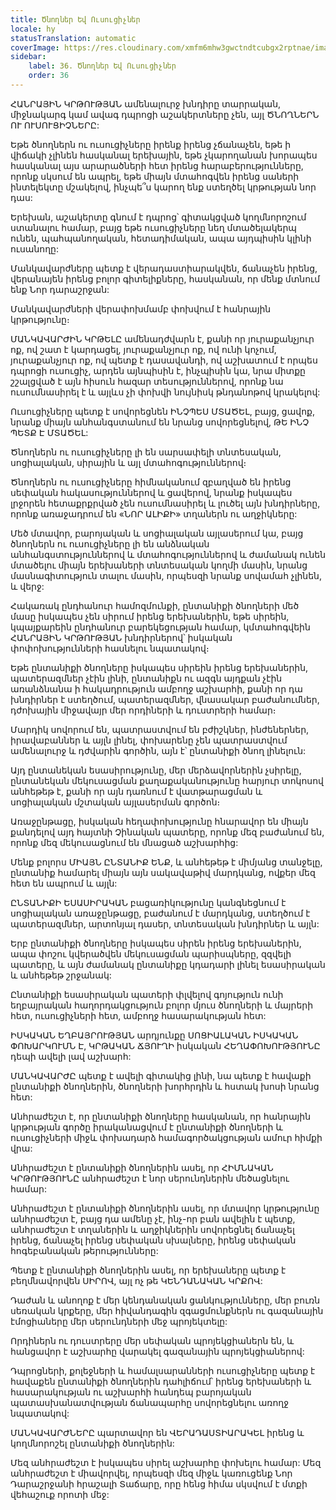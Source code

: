 ```yaml
---
title: Ծնողներ Եվ Ուսուցիչներ
locale: hy
statusTranslation: automatic
coverImage: https://res.cloudinary.com/xmfm6mhw3gwctndtcubgx2rptnae/image/upload/v1740337243/small_cover_educacion_fundamental_a051170f1c.webp
sidebar:
    label: 36. Ծնողներ Եվ Ուսուցիչներ
    order: 36
---
```

ՀԱՆՐԱՅԻՆ ԿՐԹՈՒԹՅԱՆ ամենալուրջ խնդիրը տարրական, միջնակարգ կամ ավագ դպրոցի աշակերտները չեն, այլ ԾՆՈՂՆԵՐՆ ՈՒ ՈՒՍՈՒՑԻՉՆԵՐԸ:

Եթե ծնողներն ու ուսուցիչները իրենք իրենց չճանաչեն, եթե ի վիճակի չլինեն հասկանալ երեխային, եթե չկարողանան խորապես հասկանալ այս արարածների հետ իրենց հարաբերությունները, որոնք սկսում են ապրել, եթե միայն մտահոգվեն իրենց սաների ինտելեկտը մշակելով, ինչպե՞ս կարող ենք ստեղծել կրթության նոր դաս:

Երեխան, աշակերտը գնում է դպրոց՝ գիտակցված կողմնորոշում ստանալու համար, բայց եթե ուսուցիչները նեղ մտածելակերպ ունեն, պահպանողական, հետադիմական, ապա այդպիսին կլինի ուսանողը:

Մանկավարժները պետք է վերադաստիարակվեն, ճանաչեն իրենց, վերանայեն իրենց բոլոր գիտելիքները, հասկանան, որ մենք մտնում ենք Նոր դարաշրջան:

Մանկավարժների վերափոխմամբ փոխվում է հանրային կրթությունը։

ՄԱՆԿԱՎԱՐԺԻՆ ԿՐԹԵԼԸ ամենադժվարն է, քանի որ յուրաքանչյուր ոք, ով շատ է կարդացել, յուրաքանչյուր ոք, ով ունի կոչում, յուրաքանչյուր ոք, ով պետք է դասավանդի, ով աշխատում է որպես դպրոցի ուսուցիչ, արդեն այնպիսին է, ինչպիսին կա, նրա միտքը շշալցված է այն հիսուն հազար տեսություններով, որոնք նա ուսումնասիրել է և այլևս չի փոխվի նույնիսկ թնդանոթով կրակելով:

Ուսուցիչները պետք է սովորեցնեն ԻՆՉՊԵՍ ՄՏԱԾԵԼ, բայց, ցավոք, նրանք միայն անհանգստանում են նրանց սովորեցնելով, ԹԵ ԻՆՉ ՊԵՏՔ Է ՄՏԱԾԵԼ:

Ծնողներն ու ուսուցիչները լի են սարսափելի տնտեսական, սոցիալական, սիրային և այլ մտահոգություններով։

Ծնողներն ու ուսուցիչները հիմնականում զբաղված են իրենց սեփական հակասություններով և ցավերով, նրանք իսկապես լրջորեն հետաքրքրված չեն ուսումնասիրել և լուծել այն խնդիրները, որոնք առաջադրում են «ՆՈՐ ԱԼԻՔԻ» տղաներն ու աղջիկները:

Մեծ մտավոր, բարոյական և սոցիալական այլասերում կա, բայց ծնողներն ու ուսուցիչները լի են անձնական անհանգստություններով և մտահոգություններով և ժամանակ ունեն մտածելու միայն երեխաների տնտեսական կողմի մասին, նրանց մասնագիտություն տալու մասին, որպեսզի նրանք սովամահ չլինեն, և վերջ:

Հակառակ ընդհանուր համոզմունքի, ընտանիքի ծնողների մեծ մասը իսկապես չեն սիրում իրենց երեխաներին, եթե սիրեին, կպայքարեին ընդհանուր բարեկեցության համար, կմտահոգվեին ՀԱՆՐԱՅԻՆ ԿՐԹՈՒԹՅԱՆ խնդիրներով՝ իսկական փոփոխությունների հասնելու նպատակով։

Եթե ընտանիքի ծնողները իսկապես սիրեին իրենց երեխաներին, պատերազմներ չէին լինի, ընտանիքն ու ազգն այդքան չէին առանձնանա ի հակադրություն ամբողջ աշխարհի, քանի որ դա խնդիրներ է ստեղծում, պատերազմներ, վնասակար բաժանումներ, դժոխային միջավայր մեր որդիների և դուստրերի համար։

Մարդիկ սովորում են, պատրաստվում են բժիշկներ, ինժեներներ, իրավաբաններ և այլն լինել, փոխարենը չեն պատրաստվում ամենալուրջ և դժվարին գործին, այն է՝ ընտանիքի ծնող լինելուն:

Այդ ընտանեկան եսասիրությունը, մեր մերձավորներին չսիրելը, ընտանեկան մեկուսացման քաղաքականությունը հարյուր տոկոսով անհեթեթ է, քանի որ այն դառնում է վատթարացման և սոցիալական մշտական այլասերման գործոն։

Առաջընթացը, իսկական հեղափոխությունը հնարավոր են միայն քանդելով այդ հայտնի Չինական պատերը, որոնք մեզ բաժանում են, որոնք մեզ մեկուսացնում են մնացած աշխարհից:

Մենք բոլորս ՄԻԱՅՆ ԸՆՏԱՆԻՔ ԵՆՔ, և անհեթեթ է միմյանց տանջելը, ընտանիք համարել միայն այն սակավաթիվ մարդկանց, ովքեր մեզ հետ են ապրում և այլն:

ԸՆՏԱՆԻՔԻ ԵՍԱՍԻՐԱԿԱՆ բացառիկությունը կանգնեցնում է սոցիալական առաջընթացը, բաժանում է մարդկանց, ստեղծում է պատերազմներ, արտոնյալ դասեր, տնտեսական խնդիրներ և այլն:

Երբ ընտանիքի ծնողները իսկապես սիրեն իրենց երեխաներին, ապա փոշու կվերածվեն մեկուսացման պարիսպները, զզվելի պատերը, և այն ժամանակ ընտանիքը կդադարի լինել եսասիրական և անհեթեթ շրջանակ:

Ընտանիքի եսասիրական պատերի փլվելով գոյություն ունի եղբայրական հաղորդակցություն բոլոր մյուս ծնողների և մայրերի հետ, ուսուցիչների հետ, ամբողջ հասարակության հետ:

ԻՍԿԱԿԱՆ ԵՂԲԱՅՐՈՒԹՅԱՆ արդյունքը ՍՈՑԻԱԼԱԿԱՆ ԻՍԿԱԿԱՆ ՓՈԽԱՐԿՈՒՄՆ Է, ԿՐԹԱԿԱՆ ՃՅՈՒՂԻ իսկական ՀԵՂԱՓՈԽՈՒԹՅՈՒՆԸ դեպի ավելի լավ աշխարհ:

ՄԱՆԿԱՎԱՐԺԸ պետք է ավելի գիտակից լինի, նա պետք է հավաքի ընտանիքի ծնողներին, ծնողների խորհրդին և հստակ խոսի նրանց հետ:

Անհրաժեշտ է, որ ընտանիքի ծնողները հասկանան, որ հանրային կրթության գործը իրականացվում է ընտանիքի ծնողների և ուսուցիչների միջև փոխադարձ համագործակցության ամուր հիմքի վրա:

Անհրաժեշտ է ընտանիքի ծնողներին ասել, որ ՀԻՄՆԱԿԱՆ ԿՐԹՈՒԹՅՈՒՆԸ անհրաժեշտ է նոր սերունդներին մեծացնելու համար:

Անհրաժեշտ է ընտանիքի ծնողներին ասել, որ մտավոր կրթությունը անհրաժեշտ է, բայց դա ամենը չէ, ինչ-որ բան ավելին է պետք, անհրաժեշտ է տղաներին և աղջիկներին սովորեցնել ճանաչել իրենց, ճանաչել իրենց սեփական սխալները, իրենց սեփական հոգեբանական թերությունները:

Պետք է ընտանիքի ծնողներին ասել, որ երեխաները պետք է բեղմնավորվեն ՍԻՐՈՎ, այլ ոչ թե ԿԵՆԴԱՆԱԿԱՆ ԿՐՔՈՎ:

Դաժան և անողոք է մեր կենդանական ցանկությունները, մեր բուռն սեռական կրքերը, մեր հիվանդագին զգացմունքներն ու գազանային էմոցիաները մեր սերունդների մեջ պրոյեկտելը:

Որդիներն ու դուստրերը մեր սեփական պրոյեկցիաներն են, և հանցավոր է աշխարհը վարակել գազանային պրոյեկցիաներով:

Դպրոցների, քոլեջների և համալսարանների ուսուցիչները պետք է հավաքեն ընտանիքի ծնողներին դահլիճում՝ իրենց երեխաների և հասարակության ու աշխարհի հանդեպ բարոյական պատասխանատվության ճանապարհը սովորեցնելու առողջ նպատակով:

ՄԱՆԿԱՎԱՐԺՆԵՐԸ պարտավոր են ՎԵՐԱԴԱՍՏԻԱՐԱԿԵԼ իրենց և կողմնորոշել ընտանիքի ծնողներին:

Մեզ անհրաժեշտ է իսկապես սիրել աշխարհը փոխելու համար: Մեզ անհրաժեշտ է միավորվել, որպեսզի մեզ միջև կառուցենք Նոր Դարաշրջանի հրաշալի Տաճարը, որը հենց հիմա սկսվում է մտքի վեհաշուք որոտի մեջ:

